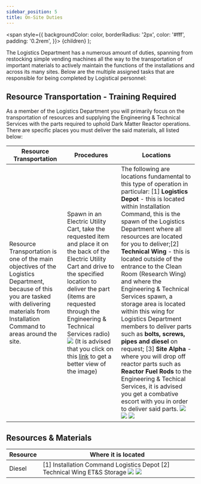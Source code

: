 ```yaml
---
sidebar_position: 5
title: On-Site Duties
---
```


<span
style={{
      backgroundColor: color,
      borderRadius: '2px',
      color: '#fff',
      padding: '0.2rem',
    }}>
{children}
</span>
);

The Logistics Department has a numerous amount of duties, spanning from restocking simple vending machines all the way to the transportation of important materials to actively maintain the functions of the installations and across its many sites. Below are the multiple assigned tasks that are responsible for being completed by Logistical personnel:

## Resource Transportation - <Highlight color="#ED820E"> Training Required </Highlight>
As a member of the Logistics Department you will primarily focus on the transportation of resources and supplying the Engineering & Technical Services with the parts required to uphold Dark Matter Reactor operations. There are specific places you must deliver the said materials, all listed below:

| Resource Transportation | Procedures | Locations |
| ----------------------- | ---------- | --------- |
| Resource Transportation is one of the main objectives of the Logistics Department, because of this you are tasked with delivering materials from Installation Command to areas around the site. | Spawn in an Electric Utility Cart, take the requested item and place it on the back of the Electric Utility Cart and drive to the specified location to deliver the part (items are requested through the Engineering & Technical Services radio) ![](./images/utilitycart4.PNG) (It is advised that you click on this [link](http://localhost:3000/assets/images/utilitycart4-bf2b217074667bd88604f1933995e29b.PNG) to get a better view of the image) | The following are locations fundamental to this type of operation in particular: [1] **Logistics Depot** - this is located within Installation Command, this is the spawn of the Logistics Department where all resources are located for you to deliver;[2] **Technical Wing** - this is located outside of the entrance to the Clean Room (Research Wing) and where the Engineering & Technical Services spawn, a storage area is located within this wing for Logistics Department members to deliver parts such as **bolts, screws, pipes and diesel** on request; [3] **Site Alpha** - where you will drop off reactor parts such as **Reactor Fuel Rods** to the Engineering & Techical Services, it is advised you get a combative escort with you in order to deliver said parts. ![](./images/logisticsplace.PNG) ![](./images/technicalwingplace.PNG) ![](./images/alphalogo.PNG) |

## Resources & Materials
| Resource | Where it is located |
| -------- | ------------------- |
| Diesel | [1] Installation Command Logistics Depot [2] Technical Wing ET&S Storage ![](./images/icshelf.PNG) ![](./images/ETSshelf.PNG) |
